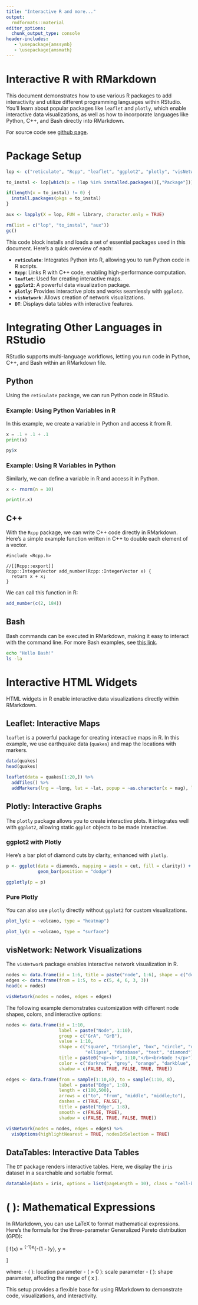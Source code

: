 ---
title: "Interactive R and more..."
output: 
  rmdformats::material
editor_options: 
  chunk_output_type: console
header-includes:
   - \usepackage{amssymb}
   - \usepackage{amsmath}
---

# Interactive R with RMarkdown

This document demonstrates how to use various R packages to add interactivity and utilize different programming languages within RStudio. You'll learn about popular packages like `leaflet` and `plotly`, which enable interactive data visualizations, as well as how to incorporate languages like Python, C++, and Bash directly into RMarkdown.

For source code see [github page](https://github.com/strnda/PED/blob/main/R/05_markdown.Rmd).

# Package Setup

```{r, message = FALSE, warning = FALSE, cache = FALSE}
lop <- c("reticulate", "Rcpp", "leaflet", "ggplot2", "plotly", "visNetwork", "DT")

to_instal <- lop[which(x = !lop %in% installed.packages()[,"Package"])]

if(length(x = to_instal) != 0) {
  install.packages(pkgs = to_instal)
}

aux <- lapply(X = lop, FUN = library, character.only = TRUE)

rm(list = c("lop", "to_instal", "aux"))
gc()
```

This code block installs and loads a set of essential packages used in this document. Here’s a quick overview of each:

- **`reticulate`**: Integrates Python into R, allowing you to run Python code in R scripts.
- **`Rcpp`**: Links R with C++ code, enabling high-performance computation.
- **`leaflet`**: Used for creating interactive maps.
- **`ggplot2`**: A powerful data visualization package.
- **`plotly`**: Provides interactive plots and works seamlessly with `ggplot2`.
- **`visNetwork`**: Allows creation of network visualizations.
- **`DT`**: Displays data tables with interactive features.

# Integrating Other Languages in RStudio {.tabset}

RStudio supports multi-language workflows, letting you run code in Python, C++, and Bash within an RMarkdown file.

## Python

Using the `reticulate` package, we can run Python code in RStudio.

### Example: Using Python Variables in R

In this example, we create a variable in Python and access it from R.

```{python}
x = .1 + .1 + .1
print(x)
```

```{r}
py$x
```

### Example: Using R Variables in Python

Similarly, we can define a variable in R and access it in Python.

```{r}
x <- rnorm(n = 10)
```

```{python}
print(r.x)
```

## C++

With the `Rcpp` package, we can write C++ code directly in RMarkdown. Here’s a simple example function written in C++ to double each element of a vector.

```{Rcpp}
#include <Rcpp.h>

//[[Rcpp::export]]
Rcpp::IntegerVector add_number(Rcpp::IntegerVector x) {
  return x + x;
}
```

We can call this function in R:

```{r}
add_number(c(2, 184))
```

## Bash

Bash commands can be executed in RMarkdown, making it easy to interact with the command line. For more Bash examples, see [this link](https://github.com/strnda/tools/blob/master/txt/linux).

```{bash}
echo "Hello Bash!"
ls -la
```

# Interactive HTML Widgets {.tabset}

HTML widgets in R enable interactive data visualizations directly within RMarkdown.

## Leaflet: Interactive Maps

`leaflet` is a powerful package for creating interactive maps in R. In this example, we use earthquake data (`quakes`) and map the locations with markers.

```{r}
data(quakes)
head(quakes)

leaflet(data = quakes[1:20,]) %>%
  addTiles() %>%
  addMarkers(lng = ~long, lat = ~lat, popup = ~as.character(x = mag), label = ~as.character(x = mag))
```

## Plotly: Interactive Graphs {.tabset}

The `plotly` package allows you to create interactive plots. It integrates well with `ggplot2`, allowing static `ggplot` objects to be made interactive.

### ggplot2 with Plotly

Here’s a bar plot of diamond cuts by clarity, enhanced with `plotly`.

```{r}
p <- ggplot(data = diamonds, mapping = aes(x = cut, fill = clarity)) +
            geom_bar(position = "dodge")

ggplotly(p = p)
```

### Pure Plotly

You can also use `plotly` directly without `ggplot2` for custom visualizations.

```{r}
plot_ly(z = ~volcano, type = "heatmap")

plot_ly(z = ~volcano, type = "surface")
```

## visNetwork: Network Visualizations

The `visNetwork` package enables interactive network visualization in R.

```{r}
nodes <- data.frame(id = 1:6, title = paste("node", 1:6), shape = c("dot", "square"), size = 10:15, color = c("blue", "red"))
edges <- data.frame(from = 1:5, to = c(5, 4, 6, 3, 3))
head(x = nodes)

visNetwork(nodes = nodes, edges = edges)
```

The following example demonstrates customization with different node shapes, colors, and interactive options:

```{r}
nodes <- data.frame(id = 1:10, 
                    label = paste("Node", 1:10),
                    group = c("GrA", "GrB"),
                    value = 1:10, 
                    shape = c("square", "triangle", "box", "circle", "dot", "star",
                              "ellipse", "database", "text", "diamond"),
                    title = paste0("<p><b>", 1:10,"</b><br>Node !</p>"), 
                    color = c("darkred", "grey", "orange", "darkblue", "purple"),
                    shadow = c(FALSE, TRUE, FALSE, TRUE, TRUE)) 

edges <- data.frame(from = sample(1:10,8), to = sample(1:10, 8),
                    label = paste("Edge", 1:8), 
                    length = c(100,500), 
                    arrows = c("to", "from", "middle", "middle;to"),
                    dashes = c(TRUE, FALSE),  
                    title = paste("Edge", 1:8), 
                    smooth = c(FALSE, TRUE),  
                    shadow = c(FALSE, TRUE, FALSE, TRUE)) 

visNetwork(nodes = nodes, edges = edges) %>%
  visOptions(highlightNearest = TRUE, nodesIdSelection = TRUE)
```

## DataTables: Interactive Data Tables

The `DT` package renders interactive tables. Here, we display the `iris` dataset in a searchable and sortable format.

```{r}
datatable(data = iris, options = list(pageLength = 10), class = "cell-border stripe", editable = "cell")
```

# \( \LaTeX \): Mathematical Expressions

In RMarkdown, you can use LaTeX to format mathematical expressions. Here’s the formula for the three-parameter Generalized Pareto distribution (GPD):

\[
f(x) = \alpha^{-1}e^{-(1 - \kappa)y}, \quad y = 
\begin{cases} 
-\kappa^{-1}\log \Big[ 1 - \frac{\kappa(x - \xi)}{\alpha} \Big], & \kappa \neq 0,\\ 
\frac{(x - \xi)}{\alpha}, & \kappa = 0.
\end{cases}
\]

where:
- \( \xi \): location parameter
- \( \alpha > 0 \): scale parameter
- \( \kappa \): shape parameter, affecting the range of \( x \).

This setup provides a flexible base for using RMarkdown to demonstrate code, visualizations, and interactivity.
